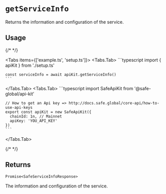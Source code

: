 
# `getServiceInfo`

Returns the information and configuration of the service.

## Usage

{/* <!-- vale off --> */}

<Tabs items={['example.ts', 'setup.ts']}>
  <Tabs.Tab>
    ```typescript
    import { apiKit } from './setup.ts'

    const serviceInfo = await apiKit.getServiceInfo()
    ```
  </Tabs.Tab>
  <Tabs.Tab>
    ```typescript
    import SafeApiKit from '@safe-global/api-kit'
    
    // How to get an Api key => http://docs.safe.global/core-api/how-to-use-api-keys
    export const apiKit = new SafeApiKit({
      chainId: 1n, // Mainnet
      apiKey: 'YOU_API_KEY'
    })
    ```
  </Tabs.Tab>
</Tabs>

{/* <!-- vale on --> */}

## Returns

`Promise<SafeServiceInfoResponse>`

The information and configuration of the service.
